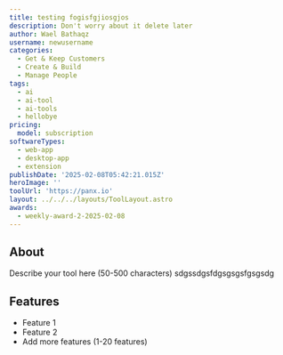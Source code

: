 ```yaml
---
title: testing fogisfgjiosgjos
description: Don't worry about it delete later
author: Wael Bathaqz
username: newusername
categories:
  - Get & Keep Customers
  - Create & Build
  - Manage People
tags:
  - ai
  - ai-tool
  - ai-tools
  - hellobye
pricing:
  model: subscription
softwareTypes:
  - web-app
  - desktop-app
  - extension
publishDate: '2025-02-08T05:42:21.015Z'
heroImage: ''
toolUrl: 'https://panx.io'
layout: ../../../layouts/ToolLayout.astro
awards:
  - weekly-award-2-2025-02-08
---
```

## About
Describe your tool here (50-500 characters)
sdgssdgsfdgsgsgsfgsgsdg
## Features
- Feature 1
- Feature 2
- Add more features (1-20 features)
